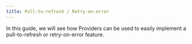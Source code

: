 ```yaml
---
title: Pull-to-refresh / Retry-on-error
---
```



In this guide, we will see how Providers can be used to easily implement
a pull-to-refresh or retry-on-error feature.

